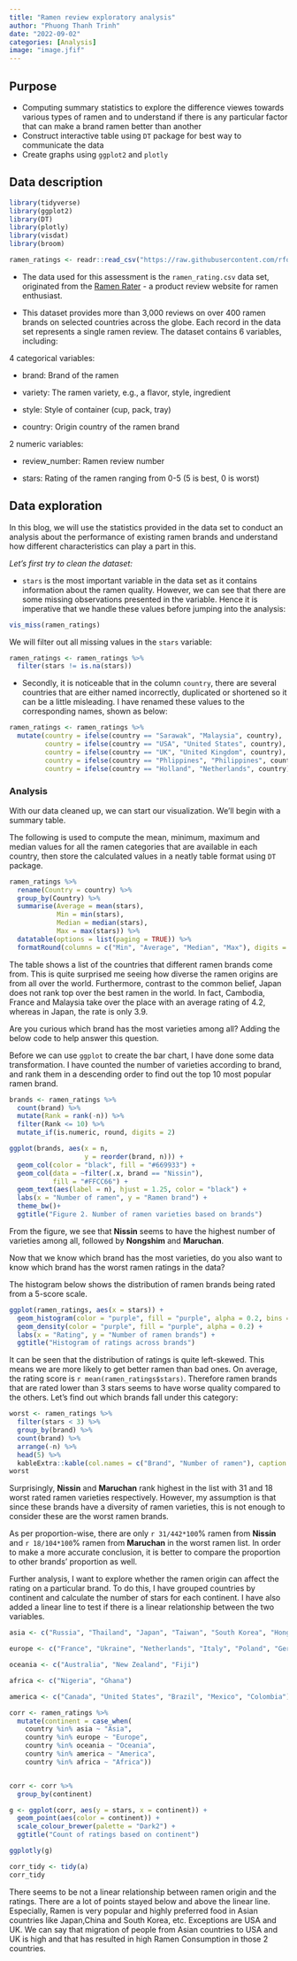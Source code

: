 ```yaml
---
title: "Ramen review exploratory analysis"
author: "Phuong Thanh Trinh"
date: "2022-09-02"
categories: [Analysis]
image: "image.jfif"
---
```


## Purpose

* Computing summary statistics to explore the difference viewes towards various types of ramen and to understand if there is any particular factor that can make a brand ramen better than another
* Construct interactive table using `DT` package for best way to communicate the data
* Create graphs using `ggplot2` and `plotly`

## Data description 

```r
library(tidyverse)
library(ggplot2)
library(DT)
library(plotly)
library(visdat)
library(broom)
```

```r
ramen_ratings <- readr::read_csv("https://raw.githubusercontent.com/rfordatascience/tidytuesday/master/data/2019/2019-06-04/ramen_ratings.csv")
```

* The data used for this assessment is the `ramen_rating.csv` data set, originated from the [Ramen Rater](https://www.theramenrater.com/resources-2/the-list/) - a product review website for ramen enthusiast.

* This dataset provides more than 3,000 reviews on over 400 ramen brands on selected countries across the globe. Each record in the data set represents a single ramen review. The dataset contains 6 variables, including:

4 categorical variables:

  - brand: Brand of the ramen

  - variety: The ramen variety, e.g., a flavor, style, ingredient

  - style: Style of container (cup, pack, tray)

  - country: Origin country of the ramen brand

2 numeric variables:

  - review_number: Ramen review number

  - stars: Rating of the ramen ranging from 0-5 (5 is best, 0 is worst)

## Data exploration

In this blog, we will use the statistics provided in the data set to conduct an analysis about the performance of existing ramen brands and understand how different characteristics can play a part in this. 

*Let's first try to clean the dataset:* 

* `stars` is the most important variable in the data set as it contains information about the ramen quality. However, we can see that there are some missing observations presented in the variable. Hence it is imperative that we handle these values before jumping into the analysis:

```r
vis_miss(ramen_ratings)
```

We will filter out all missing values in the `stars` variable:

```r
ramen_ratings <- ramen_ratings %>%
  filter(stars != is.na(stars))
```

* Secondly, it is noticeable that in the column `country`, there are several countries that are either named incorrectly, duplicated or shortened so it can be a little misleading. I have renamed these values to the corresponding names, shown as below:

```r
ramen_ratings <- ramen_ratings %>%
  mutate(country = ifelse(country == "Sarawak", "Malaysia", country),
         country = ifelse(country == "USA", "United States", country),
         country = ifelse(country == "UK", "United Kingdom", country), 
         country = ifelse(country == "Phlippines", "Philippines", country),
         country = ifelse(country == "Holland", "Netherlands", country))
```

### Analysis

With our data cleaned up, we can start our visualization. We'll begin with a summary table. 

The following is used to compute the mean, minimum, maximum and median values for all the ramen categories that are available in each country, then store the calculated values in a neatly table format using `DT` package. 

```r
ramen_ratings %>%
  rename(Country = country) %>%
  group_by(Country) %>%
  summarise(Average = mean(stars),
            Min = min(stars),
            Median = median(stars),
            Max = max(stars)) %>%
  datatable(options = list(paging = TRUE)) %>%
  formatRound(columns = c("Min", "Average", "Median", "Max"), digits = 1) 
```
The table shows a list of the countries that different ramen brands come from. This is quite surprised me seeing how diverse the ramen origins are from all over the world. Furthermore, contrast to the common belief, Japan does not rank top over the best ramen in the world. In fact, Cambodia, France and Malaysia take over the place with an average rating of 4.2, whereas in Japan, the rate is only 3.9.

Are you curious which brand has the most varieties among all? Adding the below code to help answer this question. 

Before we can use `ggplot` to create the bar chart, I have done some data transformation. I have counted the number of varieties according to brand, and rank them in a descending order to find out the top 10 most popular ramen brand.

```r
brands <- ramen_ratings %>%
  count(brand) %>%
  mutate(Rank = rank(-n)) %>%
  filter(Rank <= 10) %>%
  mutate_if(is.numeric, round, digits = 2)
```

```r
ggplot(brands, aes(x = n, 
                   y = reorder(brand, n))) +
  geom_col(color = "black", fill = "#669933") +
  geom_col(data = ~filter(.x, brand == "Nissin"),
           fill = "#FFCC66") +
  geom_text(aes(label = n), hjust = 1.25, color = "black") +
  labs(x = "Number of ramen", y = "Ramen brand") +
  theme_bw()+
  ggtitle("Figure 2. Number of ramen varieties based on brands")

```

From the figure, we see that **Nissin** seems to have the highest number of varieties among all, followed by **Nongshim** and **Maruchan**. 

Now that we know which brand has the most varieties, do you also want to know which brand has the worst ramen ratings in the data?

The histogram below shows the distribution of ramen brands being rated from a 5-score scale. 

```r
ggplot(ramen_ratings, aes(x = stars)) +
  geom_histogram(color = "purple", fill = "purple", alpha = 0.2, bins = 20, aes(y = stat(density))) +
  geom_density(color = "purple", fill = "purple", alpha = 0.2) +
  labs(x = "Rating", y = "Number of ramen brands") +
  ggtitle("Histogram of ratings across brands")
```

It can be seen that the distribution of ratings is quite left-skewed. This means we are more likely to get better ramen than bad ones. On average, the rating score is `r mean(ramen_ratings$stars)`. Therefore ramen brands that are rated lower than 3 stars seems to have worse quality compared to the others. Let's find out which brands fall under this category: 

```r
worst <- ramen_ratings %>%
  filter(stars < 3) %>%
  group_by(brand) %>%
  count(brand) %>%
  arrange(-n) %>%
  head(5) %>%
  kableExtra::kable(col.names = c("Brand", "Number of ramen"), caption = "Top 5 brand with worst rated ramen")
worst
```

Surprisingly, **Nissin** and **Maruchan** rank highest in the list with 31 and 18 worst rated ramen varieties respectively. However, my assumption is that since these brands have a diversity of ramen varieties, this is not enough to consider these are the worst ramen brands. 

As per proportion-wise, there are only `r 31/442*100`% ramen from  **Nissin** and `r 18/104*100`% ramen from **Maruchan** in the worst ramen list. In order to make a more accurate conclusion, it is better to compare the proportion to other brands' proportion as well. 

Further analysis, I want to explore whether the ramen origin can affect the rating on a particular brand. To do this, I have grouped countries by continent and calculate the number of stars for each continent. I have also added a linear line to test if there is a linear relationship between the two variables. 

```r
asia <- c("Russia", "Thailand", "Japan", "Taiwan", "South Korea", "Hong Kong", "Malaysia", "China", "Philippines", "Vietnam", "Bangladesh", "Singapore", "Indonesia", "India", "Pakistan", "Nepal", "Myanmar", "Cambodia", "Dubai")

europe <- c("France", "Ukraine", "Netherlands", "Italy", "Poland", "Germany", "Hungary", "United Kingdom", "Finland", "Sweden", "Estonia")

oceania <- c("Australia", "New Zealand", "Fiji")

africa <- c("Nigeria", "Ghana")

america <- c("Canada", "United States", "Brazil", "Mexico", "Colombia")
```

```r
corr <- ramen_ratings %>%
  mutate(continent = case_when(
    country %in% asia ~ "Asia",
    country %in% europe ~ "Europe",
    country %in% oceania ~ "Oceania",
    country %in% america ~ "America",
    country %in% africa ~ "Africa")) 



```


```r
corr <- corr %>%
  group_by(continent) 
```



```r
g <- ggplot(corr, aes(y = stars, x = continent)) +
  geom_point(aes(color = continent)) +
  scale_colour_brewer(palette = "Dark2") +
  ggtitle("Count of ratings based on continent")

ggplotly(g)
```



```r
corr_tidy <- tidy(a) 
corr_tidy
```






There seems to be not a linear relationship between ramen origin and the ratings. There are a lot of points stayed below and above the linear line. Especially, Ramen is very popular and highly preferred food in Asian countries like Japan,China and South Korea, etc. Exceptions are USA and UK. We can say that migration of people from Asian countries to USA and UK is high and that has resulted in high Ramen Consumption in those 2 countries. 


